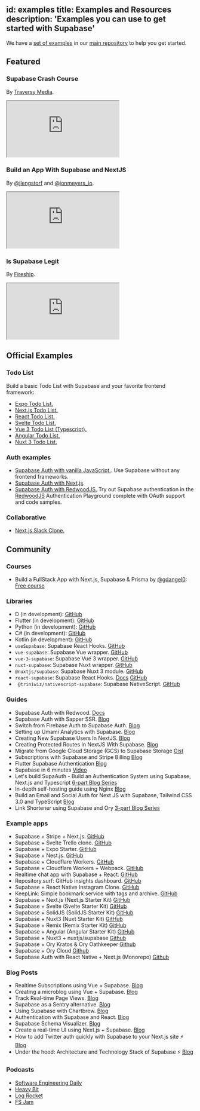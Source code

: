 
id: examples
title: Examples and Resources
description: 'Examples you can use to get started with Supabase'
---

<!-- This page is outdated and should not be added to the sidebar until it has been reworked -->

We have a [set of examples](https://github.com/supabase/supabase/tree/master/examples) in our [main repository](https://github.com/supabase/supabase) to help you get started.

## Featured

### Supabase Crash Course

By [Traversy Media](https://www.youtube.com/watch?v=7uKQBl9uZ00).

<div className="video-container">
  <iframe
    src="https://www.youtube-nocookie.com/embed/7uKQBl9uZ00"
    frameBorder="1"
    allow="accelerometer; autoplay; clipboard-write; encrypted-media; gyroscope; picture-in-picture"
    allowFullScreen
  ></iframe>
</div>

### Build an App With Supabase and NextJS

By [@jlengstorf](https://twitter.com/jlengstorf) and [@jonmeyers_io](https://twitter.com/jonmeyers_io).

<div className="video-container">
  <iframe
    src="https://www.youtube-nocookie.com/embed/8vqY1KT4TLU"
    frameBorder="1"
    allow="accelerometer; autoplay; clipboard-write; encrypted-media; gyroscope; picture-in-picture"
    allowFullScreen
  ></iframe>
</div>

### Is Supabase Legit

By [Fireship](https://www.youtube.com/watch?v=WiwfiVdfRIc).

<div className="video-container">
  <iframe
    src="https://www.youtube-nocookie.com/embed/WiwfiVdfRIc"
    frameBorder="1"
    allow="accelerometer; autoplay; clipboard-write; encrypted-media; gyroscope; picture-in-picture"
    allowFullScreen
  ></iframe>
</div>

## Official Examples

### Todo List

Build a basic Todo List with Supabase and your favorite frontend framework:

- [Expo Todo List.](https://github.com/supabase/examples/tree/main/supabase-js-v1/todo-list/expo-todo-list)
- [Next.js Todo List.](https://github.com/supabase/examples/tree/main/supabase-js-v1/todo-list/nextjs-todo-list)
- [React Todo List.](https://github.com/supabase/examples/tree/main/supabase-js-v1/todo-list/react-todo-list)
- [Svelte Todo List.](https://github.com/supabase/supabase/tree/master/examples/todo-list/sveltejs-todo-list)
- [Vue 3 Todo List (Typescript).](https://github.com/supabase/examples/tree/main/supabase-js-v1/todo-list/vue3-ts-todo-list)
- [Angular Todo List.](https://github.com/supabase/examples/tree/main/supabase-js-v1/todo-list/angular-todo-list)
- [Nuxt 3 Todo List.](https://github.com/nuxt-community/supabase-module/tree/main/demo)

### Auth examples

- [Supabase Auth with vanilla JavaScript.](https://github.com/supabase/examples/tree/main/supabase-js-v1/auth/javascript-auth). Use Supabase without any frontend frameworks.
- [Supabase Auth with Next.js](https://github.com/supabase/supabase/tree/master/examples/user-management/nextjs-ts-user-management).
- [Supabase Auth with RedwoodJS.](https://redwood-playground-auth.netlify.app/supabase) Try out Supabase authentication in the [RedwoodJS](https://redwoodjs.com) Authentication Playground complete with OAuth support and code samples.

### Collaborative

- [Next.js Slack Clone.](https://github.com/supabase/examples/tree/main/supabase-js-v1/slack-clone/nextjs-slack-clone)

## Community

### Courses

- Build a FullStack App with Next.js, Supabase & Prisma by [@gdangel0](https://twitter.com/gdangel0): [Free course](https://themodern.dev/courses/build-a-fullstack-app-with-nextjs-supabase-and-prisma-322389284337222224)

### Libraries

- D (in development): [GitHub](https://github.com/csharpdf/dupabase)
- Flutter (in development): [GitHub](https://github.com/supabase/supabase-flutter)
- Python (in development): [GitHub](https://github.com/supabase/supabase-py)
- C# (in development): [GitHub](https://github.com/supabase/supabase-csharp)
- Kotlin (in development): [GitHub](https://github.com/supabase-community/postgrest-kt)
- `useSupabase`: Supabase React Hooks. [GitHub](https://github.com/gbibeaul/use-supabase)
- `vue-supabase`: Supabase Vue wrapper. [GitHub](https://github.com/supabase/vue-supabase)
- `vue-3-supabase`: Supabase Vue 3 wrapper. [GitHub](https://github.com/DidoMarchet/vue-3-supabase)
- `nuxt-supabase`: Supabase Nuxt wrapper. [GitHub](https://github.com/supabase/nuxt-supabase)
- `@nuxtjs/supabase`: Supabase Nuxt 3 module. [GitHub](https://github.com/nuxt-community/supabase-module)
- `react-supabase`: Supabase React Hooks. [Docs](https://react-supabase.vercel.app) [GitHub](https://github.com/tmm/react-supabase)
- ` @triniwiz/nativescript-supabase`: Supabase NativeScript. [GitHub](https://github.com/triniwiz/nativescript-plugins/tree/master/packages/nativescript-supabase)

### Guides

- Supabase Auth with Redwood. [Docs](https://redwoodjs.com/tutorial/authentication)
- Supabase Auth with Sapper SSR. [Blog](https://dev.to/jakobbouchard/how-to-setup-supabase-auth-with-sapper-ssr-13od)
- Switch from Firebase Auth to Supabase Auth. [Blog](https://msyyn.medium.com/switch-from-firebase-auth-to-supabase-auth-the-open-source-firebase-alternative-509746952b1b)
- Setting up Umami Analytics with Supabase. [Blog](https://dev.to/jakobbouchard/setting-up-umami-with-vercel-and-supabase-3a73)
- Creating New Supabase Users In NextJS. [Blog](https://www.aboutmonica.com/blog/creating-new-supabase-users-in-next-js)
- Creating Protected Routes In NextJS With Supabase. [Blog](https://www.aboutmonica.com/blog/creating-protected-routes-in-next-js-with-supabase)
- Migrate from Google Cloud Storage (GCS) to Supabase Storage [Gist](https://gist.github.com/danalloway/86f79efd5ca336ff7364554ac3104014)
- Subscriptions with Supabase and Stripe Billing [Blog](https://www.sandromaglione.com/2021/04/29/supabase-auth-create-stripe-customer-subscription-supabase-stripe-billing-part-1/)
- Flutter Supabase Authentication [Blog](https://www.sandromaglione.com/2021/04/24/flutter-supabase-authentication/)
- Supabase in 6 minutes [Video](https://www.youtube.com/watch?v=c8DNV9yl0mg)
- Let's build SupaAuth - Build an Authentication System using Supabase, Next.js and Typescript [6-part Blog Series](https://aalam.in/blog/supabase-auth-intro-setup-next)
- In-depth self-hosting guide using Nginx [Blog](https://dev.to/chronsyn/self-hosting-with-supabase-1aii)
- Build an Email and Social Auth for Next JS with Supabase, Tailwind CSS 3.0 and TypeScript [Blog](https://creativedesignsguru.com/next-js-supabase-auth/)
- Link Shortener using Supabase and Ory [3-part Blog Series](https://www.ory.sh/tutorial-url-shortener-supabase-ory-integration-backend/)

### Example apps

- Supabase + Stripe + Next.js. [GitHub](https://github.com/vercel/nextjs-subscription-payments)
- Supabase + Svelte Trello clone. [GitHub](https://github.com/joshnuss/supabase-kanban)
- Supabase + Expo Starter. [GitHub](https://github.com/codingki/react-native-expo-template/tree/master/template-typescript-bottom-tabs-supabase-auth-flow)
- Supabase + Nest.js. [GitHub](https://github.com/hiro1107/nestjs-supabase-auth)
- Supabase + Cloudflare Workers. [GitHub](https://github.com/supabase/examples/tree/main/supabase-js-v1/with-cloudflare-workers)
- Supabase + Cloudflare Workers + Webpack. [GitHub](https://github.com/signalnerve/supabase-workers-proxy)
- Realtime chat app with Supabase + React. [GitHub](https://github.com/shwosner/realtime-chat-supabase-react)
- Repository.surf: GitHub insights dashboard. [GitHub](https://github.com/supabase/repository.surf)
- Supabase + React Native Instagram Clone. [GitHub](https://github.com/NiketanG/instaclone)
- KeepLink: Simple bookmark service with tags and archive. [GitHub](https://github.com/fengkx/keeplink)
- Supabase + Next.js (Next.js Starter Kit) [GitHub](https://github.com/one-aalam/next-starter-kit/tree/auth-supabase)
- Supabase + Svelte (Svelte Starter Kit) [GitHub](https://github.com/one-aalam/svelte-starter-kit)
- Supabase + SolidJS (SolidJS Starter Kit) [GitHub](https://github.com/one-aalam/solid-starter-kit)
- Supabase + Nuxt3 (Nuxt Starter Kit) [GitHub](https://github.com/one-aalam/nuxt-starter-kit)
- Supabase + Remix (Remix Starter Kit) [GitHub](https://github.com/one-aalam/remix-starter-kit)
- Supabase + Angular (Angular Starter Kit) [GitHub](https://github.com/one-aalam/ng-starter-kit)
- Supabase + Nuxt3 + nuxtjs/supabase [Github](https://github.com/nuxt-community/supabase-module/tree/main/demo)
- Supabase + Ory Kratos & Ory Oathkeeper [Github](https://github.com/ory/examples/tree/master/kratos-keto-oathkeeper-supabase)
- Supabase + Ory Cloud [Github](https://github.com/ory/examples/tree/master/supabase-ory-cloud)
- Supabase Auth with React Native + Next.js (Monorepo) [Github](https://github.com/mateoguzmana/react-native-next-supabase-auth-monorepo)

### Blog Posts

- Realtime Subscriptions using Vue + Supabase. [Blog](https://dev.to/ftonato/realtime-subscriptions-using-vue-supabase-1e11)
- Creating a microblog using Vue + Supabase. [Blog](https://dev.to/ftonato/creating-a-microblog-using-vue-supabase-31p)
- Track Real-time Page Views. [Blog](https://codebycorey.com/blog/page-views-nextjs-supabase)
- Supabase as a Sentry alternative. [Blog](http://kopi.cloud/blog/2021/sentry-supabase/)
- Using Supabase with Chartbrew. [Blog](https://chartbrew.com/blog/how-to-visualize-your-supabase-data-with-chartbrew/)
- Authentication with Supabase and React. [Blog](https://hyperfoo.io/posts/supabase-authentication-react)
- Supabase Schema Visualizer. [Blog](https://dev.to/zernonia/supabase-schema-visualizer-no-installation-login-49kg)
- Create a real-time UI using Next.js + Supabase. [Blog](https://pablopunk.com/posts/how-to-create-a-real-time-ui-with-nextjs-and-supabase)
- How to add Twitter auth quickly with Supabase to your Next.js site ⚡ [Blog](https://blog.avneesh.tech/how-to-add-twitter-auth-quickly-with-supabase-to-your-nextjs-site)
- Under the hood: Architecture and Technology Stack of Supabase ⚡ [Blog](https://www.workingsoftware.dev/tech-stack-and-architecture-of-supabase/)

### Podcasts

- [Software Engineering Daily](https://softwareengineeringdaily.com/2020/10/15/supabase-open-source-firebase-with-paul-copplestone/)
- [Heavy Bit](https://www.heavybit.com/library/podcasts/jamstack-radio/ep-71-open-source-firebase-alternative-with-paul-copplestone-of-supabase/)
- [Log Rocket](https://podrocket.logrocket.com/9)
- [FS Jam](https://fsjam.org/episodes/episode-33-supabase-with-paul-copplestone)
